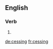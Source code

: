 ==English==

===Verb===
{{head|en|present participle}}

# {{present participle of|cess|lang=en|nocat=1}}

[[de:cessing]]
[[fr:cessing]]